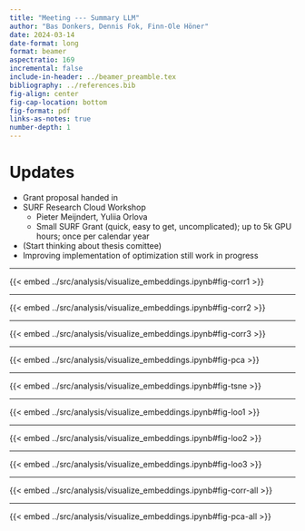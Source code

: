 ```yaml
---
title: "Meeting --- Summary LLM"
author: "Bas Donkers, Dennis Fok, Finn-Ole Höner"
date: 2024-03-14
date-format: long
format: beamer
aspectratio: 169
incremental: false
include-in-header: ../beamer_preamble.tex
bibliography: ../references.bib
fig-align: center
fig-cap-location: bottom
fig-format: pdf
links-as-notes: true
number-depth: 1
---
```


# Updates

- Grant proposal handed in
- SURF Research Cloud Workshop
  - Pieter Meijndert, Yuliia Orlova
  - Small SURF Grant (quick, easy to get, uncomplicated); up to 5k GPU hours; once per calendar year
- (Start thinking about thesis comittee)
- Improving implementation of optimization still work in progress


---

{{< embed ../src/analysis/visualize_embeddings.ipynb#fig-corr1 >}}

---

{{< embed ../src/analysis/visualize_embeddings.ipynb#fig-corr2 >}}

---

{{< embed ../src/analysis/visualize_embeddings.ipynb#fig-corr3 >}}

---

{{< embed ../src/analysis/visualize_embeddings.ipynb#fig-pca >}}

---

{{< embed ../src/analysis/visualize_embeddings.ipynb#fig-tsne >}}

---

{{< embed ../src/analysis/visualize_embeddings.ipynb#fig-loo1 >}}

---

{{< embed ../src/analysis/visualize_embeddings.ipynb#fig-loo2 >}}

---

{{< embed ../src/analysis/visualize_embeddings.ipynb#fig-loo3 >}}

---

{{< embed ../src/analysis/visualize_embeddings.ipynb#fig-corr-all >}}

---

{{< embed ../src/analysis/visualize_embeddings.ipynb#fig-pca-all >}}